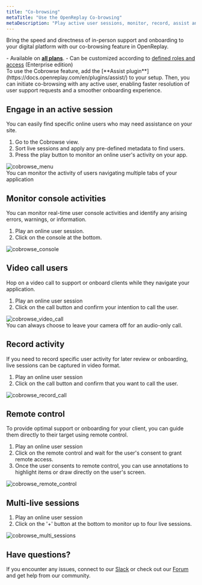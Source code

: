 ```yaml
---
title: "Co-browsing"
metaTitle: "Use the OpenReplay Co-browsing"
metaDescription: "Play active user sessions, monitor, record, assist and join users with calls using cobrowsing"
---
```


Bring the speed and directness of in-person support and onboarding to your digital platform with our co-browsing feature in OpenReplay.


<Aside type="tip" title="Who can use this feature?">
    - Available on <a href="https://openreplay.com/pricing.html" class="text-blue-700 underline"><strong>all plans</strong></a>.
    - Can be customized according to <a href="https://docs.openreplay.com/en/deployment/roles-and-access/" class="text-blue-700 underline">defined roles and access</a> (Enterprise edition)
</Aside>

<Aside type="caution" title="How to enable co-browsing">
  To use the Cobrowse feature, add the [**Assist plugin**](https://docs.openreplay.com/en/plugins/assist/) to your setup. Then, you can initiate co-browsing with any active user, enabling faster resolution of user support requests and a smoother onboarding experience.
</Aside>


## Engage in an active session

You can easily find specific online users who may need assistance on your site.

1. Go to the Cobrowse view.
2. Sort live sessions and apply any pre-defined metadata to find users.
3. Press the play button to monitor an online user's activity on your app.

<div style={{ display: 'flex', justifyContent: 'center', alignItems: 'center' }}>
  <img src="/images/products/cobrowse/cobrowse_menu.png" alt="cobrowse_menu" style={{ width: '600px', height: 'auto' }} />
</div>

<Aside type="tip" >
   You can monitor the activity of users navigating multiple tabs of your application
</Aside>

##  Monitor console activities

You can monitor real-time user console activities and identify any arising errors, warnings, or information.

1. Play an online user session.
2. Click on the console at the bottom.

<div style={{ display: 'flex', justifyContent: 'center', alignItems: 'center' }}>
  <img src="/images/products/cobrowse/cobrowse_console.png" alt="cobrowse_console" style={{ width: '600px', height: 'auto' }} />
</div>


##  Video call users

Hop on a video call to support or onboard clients while they navigate your application.

1. Play an online user session
2. Click on the call button and confirm your intention to call the user.

<div style={{ display: 'flex', justifyContent: 'center', alignItems: 'center' }}>
  <img src="/images/products/cobrowse/cobrowse_video_call.png" alt="cobrowse_video_call" style={{ width: '600px', height: 'auto' }} />
</div>

<Aside type="tip" >
   You can always choose to leave your camera off for an audio-only call.
</Aside>

##  Record activity

If you need to record specific user activity for later review or onboarding, live sessions can be captured in video format.

1. Play an online user session
2. Click on the call button and confirm that you want to call the user.

<div style={{ display: 'flex', justifyContent: 'center', alignItems: 'center' }}>
  <img src="/images/products/cobrowse/cobrowse_record_call.png" alt="cobrowse_record_call" style={{ width: '600px', height: 'auto' }} />
</div>

##  Remote control

To provide optimal support or onboarding for your client, you can guide them directly to their target using remote control.

1. Play an online user session
2. Click on the remote control and wait for the user's consent to grant remote access.
3. Once the user consents to remote control, you can use annotations to highlight items or draw directly on the user's screen.

<div style={{ display: 'flex', justifyContent: 'center', alignItems: 'center' }}>
  <img src="/images/products/cobrowse/cobrowse_remote_control.png" alt="cobrowse_remote_control" style={{ width: '600px', height: 'auto' }} />
</div>

##  Multi-live sessions

1. Play an online user session
2. Click on the '+' button at the bottom to monitor up to four live sessions.

<div style={{ display: 'flex', justifyContent: 'center', alignItems: 'center' }}>
  <img src="/images/products/cobrowse/cobrowse_multi_sessions.png" alt="cobrowse_multi_sessions" style={{ width: '600px', height: 'auto' }} />
</div>

## Have questions?

If you encounter any issues, connect to our [Slack](https://slack.openreplay.com) or check out our [Forum](https://forum.openreplay.com) and get help from our community.
